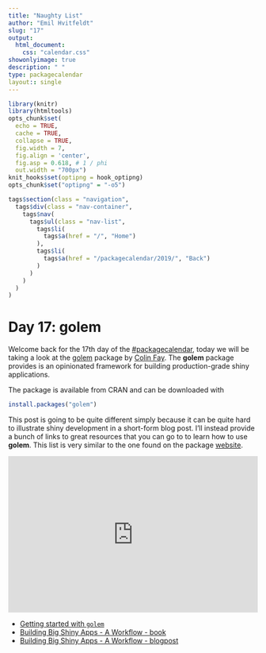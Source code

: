 ```yaml
---
title: "Naughty List"
author: "Emil Hvitfeldt"
slug: "17"
output: 
  html_document:
    css: "calendar.css"
showonlyimage: true
description: " "
type: packagecalendar
layout:: single
---
```


<html>
    <link rel="stylesheet" href="/css/calendar-post.css"/>
</html>

```r
library(knitr)
library(htmltools)
opts_chunk$set(
  echo = TRUE, 
  cache = TRUE,
  collapse = TRUE,
  fig.width = 7, 
  fig.align = 'center',
  fig.asp = 0.618, # 1 / phi
  out.width = "700px")
knit_hooks$set(optipng = hook_optipng)
opts_chunk$set("optipng" = "-o5")
```

```r
tags$section(class = "navigation",
  tags$div(class = "nav-container",
    tags$nav(
      tags$ul(class = "nav-list",
        tags$li(
          tags$a(href = "/", "Home")
        ),
        tags$li(
          tags$a(href = "/packagecalendar/2019/", "Back")
        )
      )
    )
  )
)
```

# Day 17: golem

Welcome back for the 17th day of the [#packagecalendar](https://twitter.com/hashtag/packagecalendar),
today we will be taking a look at the [golem](https://github.com/ThinkR-open/golem) package by [Colin Fay](https://twitter.com/_ColinFay).
The **golem** package provides is an opinionated framework for building production-grade shiny applications.

The package is available from CRAN and can be downloaded with

```r
install.packages("golem")
```

This post is going to be quite different simply because it can be quite hard to illustrate shiny development in a short-form blog post.
I'll instead provide a bunch of links to great resources that you can go to to learn how to use **golem**. This list is very similar to the one found on the package [website](https://thinkr-open.github.io/golem/index.html).

<iframe width="100%" height="315" src="https://www.youtube.com/embed/3-p9XLvoJV0" frameborder="0" allow="accelerometer; autoplay; encrypted-media; gyroscope; picture-in-picture" allowfullscreen></iframe>

- [Getting started with `golem`](https://thinkr-open.github.io/golem/articles/a_start.html)
- [Building Big Shiny Apps - A Workflow - book](https://thinkr-open.github.io/building-shiny-apps-workflow/)
- [Building Big Shiny Apps - A Workflow - blogpost](https://rtask.thinkr.fr/building-big-shiny-apps-a-workflow-1/)